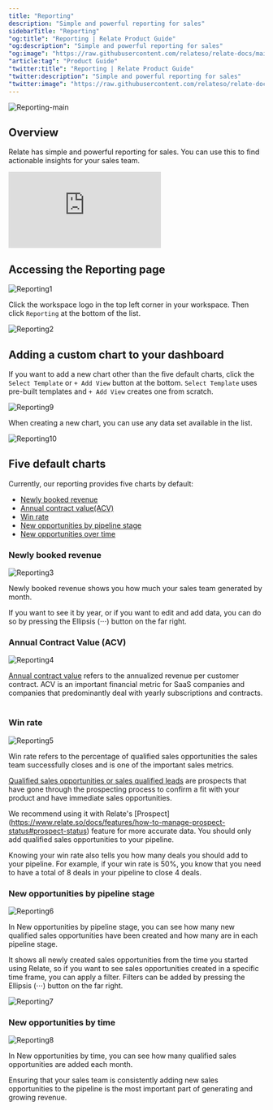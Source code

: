 ```yaml
---
title: "Reporting"
description: "Simple and powerful reporting for sales"
sidebarTitle: "Reporting"
"og:title": "Reporting | Relate Product Guide"
"og:description": "Simple and powerful reporting for sales"
"og:image": "https://raw.githubusercontent.com/relateso/relate-docs/main/docs/images/features/reporting-main.png"
"article:tag": "Product Guide"
"twitter:title": "Reporting | Relate Product Guide"
"twitter:description": "Simple and powerful reporting for sales"
"twitter:image": "https://raw.githubusercontent.com/relateso/relate-docs/main/docs/images/features/reporting-main.png"
---
```


![Reporting-main](/docs/images/features/reporting-main.png)

## Overview

Relate has simple and powerful reporting for sales. You can use this to find actionable insights for your sales team.

  <iframe
    src="https://player.vimeo.com/video/856790360?badge=0&amp;autopause=0&amp;player_id=0&amp;app_id=58479"
    frameborder="0"
    allow="autoplay; fullscreen; picture-in-picture" title="Relate Reporting"
    webkitAllowFullScreen
    mozallowFullScreen
    allowFullScreen
    style={{
      position: "absolute",
      top: 0,
      left: 0,
      width: "100%",
      height: "100%",
    }}
  ></iframe>
</div>

## Accessing the Reporting page

![Reporting1](/docs/images/features/reporting.png)

Click the workspace logo in the top left corner in your workspace. Then click `Reporting` at the bottom of the list. 

![Reporting2](/docs/images/features/enter-reporting.png)

## Adding a custom chart to your dashboard

If you want to add a new chart other than the five default charts, click the `Select Template` or `+ Add View` button at the bottom. `Select Template` uses pre-built templates and `+ Add View` creates one from scratch. 

![Reporting9](/docs/images/features/add-new-reports.png)

When creating a new chart, you can use any data set available in the list.

![Reporting10](/docs/images/features/add-new-reports2.png)

## Five default charts

Currently, our reporting provides five charts by default:
- [Newly booked revenue](/features/reporting#newly-booked-revenue)
- [Annual contract value(ACV)](/features/reporting#annual-contract-value-acv)
- [Win rate](/features/reporting#win-rate)
- [New opportunities by pipeline stage](/features/reporting#new-opportunities-by-pipeline-stage)
- [New opportunities over time](/features/reporting#new-opportunities-over-time)

### Newly booked revenue

![Reporting3](/docs/images/features/newly-booked-revenue.png)

Newly booked revenue shows you how much your sales team generated by month.

If you want to see it by year, or if you want to edit and add data, you can do so by pressing the Ellipsis (⋅⋅⋅) button on the far right. 

### Annual Contract Value (ACV)

![Reporting4](/docs/images/features/annual-contract-value.png)

[Annual contract value](https://www.relate.so/docs/wiki/acv) refers to the annualized revenue per customer contract. ACV is an important financial metric for SaaS companies and companies that predominantly deal with yearly subscriptions and contracts.
​
### Win rate

![Reporting5](/docs/images/features/win-rate.png)

Win rate refers to the percentage of qualified sales opportunities the sales team successfully closes and is one of the important sales metrics.

[Qualified sales opportunities or sales qualified leads](https://www.relate.so/docs/wiki/sql) are prospects that have gone through the prospecting process to confirm a fit with your product and have immediate sales opportunities.

We recommend using it with Relate's [Prospect] (https://www.relate.so/docs/features/how-to-manage-prospect-status#prospect-status) feature for more accurate data. You should only add qualified sales opportunities to your pipeline. 

Knowing your win rate also tells you how many deals you should add to your pipeline. For example, if your win rate is 50%, you know that you need to have a total of 8 deals in your pipeline to close 4 deals. 

### New opportunities by pipeline stage

![Reporting6](/docs/images/features/new-opportunities-by-pipeline-stage.png)

In New opportunities by pipeline stage, you can see how many new qualified sales opportunities have been created and how many are in each pipeline stage.

It shows all newly created sales opportunities from the time you started using Relate, so if you want to see sales opportunities created in a specific time frame, you can apply a filter. Filters can be added by pressing the Ellipsis (⋅⋅⋅) button on the far right. 

![Reporting7](/docs/images/features/ellipsis.png)

### New opportunities by time

![Reporting8](/docs/images/features/new-opportunities-over-time.png)

In New opportunities by time, you can see how many qualified sales opportunities are added each month.

Ensuring that your sales team is consistently adding new sales opportunities to the pipeline is the most important part of generating and growing revenue. 